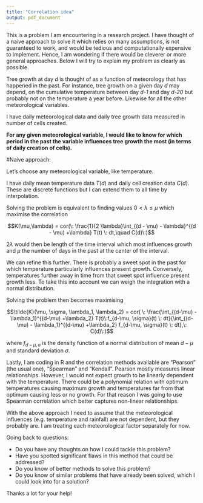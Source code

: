 ```yaml
---
title: "Correlation idea"
output: pdf_document
---
```


This is a problem I am encountering in a research project. I have thought of a naive approach to solve it which relies on many assumptions, is not guaranteed to work, and would be tedious and computationally expensive to implement. Hence, I am wondering if there would be cleverer or more general approaches. Below I will try to explain my problem as clearly as possible.

Tree growth at day *d* is thought of as a function of meteorology that has happened in the past. For instance, tree growth on a given day *d* may depend, on the cumulative temperature between day *d-1* and day *d-20* but probably not on the temperature a year before. Likewise for all the other meteorological variables.

I have daily meteorological data and daily tree growth data measured in number of cells created. 

**For any given meteorological variable, I would like to know for which period in the past the variable influences tree growth the most (in terms of daily creation of cells).**

#Naive approach:

Let's choose any meteorological variable, like temperature.

I have daily mean temperature data $T(d)$ and daily cell creation data $C(d)$. These are discrete functions but I can extend them to all time by interpolation.

Solving the problem is equivalent to finding values $0 < \lambda \leq \mu$ which maximise the correlation

$$K(\mu,\lambda) = cor(\: \frac{1}{2 \lambda}\int_{(d - \mu) - \lambda}^{(d - \mu) +\lambda} T(t) \: dt,\quad C(d)\:)$$

$2\lambda$ would then be length of the time interval which most influences growth and $\mu$ the number of days in the past at the center of the interval.

We can refine this further. There is probably a sweet spot in the past for which temperature particularly influences present growth. Conversely, temperatures further away in time from that sweet spot influence present growth less. To take this into account we can weigh the integration with a normal distribution.

Solving the problem then becomes maximising

$$\tilde{K}(\mu, \sigma, \lambda_1, \lambda_2) = cor( \: \frac{\int_{(d-\mu) - \lambda_1}^{(d-\mu) +\lambda_2} T(t)\:f_{d-\mu, \sigma}(t) \: dt}{\int_{(d-\mu) - \lambda_1}^{(d-\mu) +\lambda_2} f_{d-\mu, \sigma}(t) \: dt},\:  C(d)\:)$$



where $f_{d-\mu, \sigma}$ is the density function of a normal distribution of mean $d-\mu$ and standard deviation $\sigma$.

Lastly, I am coding in R and the correlation methods available are "Pearson" (the usual one), "Spearman" and "Kendall". Pearson mostly measures linear relationships. However, I would not expect growth to be linearly dependent with the temperature. There could be a polynomial relation with optimum temperatures causing maximum growth and temperatures far from that optimum causing less or no growth. For that reason I was going to use Spearman correlation which better captures non-linear relationships.

With the above approach I need to assume that the meteorological influences (e.g. temperature and rainfall) are not dependent, but they probably are. I am treating each meteorological factor separately for now.

Going back to questions:

 - Do you have any thoughts on how I could tackle this problem?
 - Have you spotted significant flaws in this method that could be addressed?
 - Do you know of better methods to solve this problem?
 - Do you know of similar problems that have already been solved, which I could look into for a solution?

Thanks a lot for your help!
